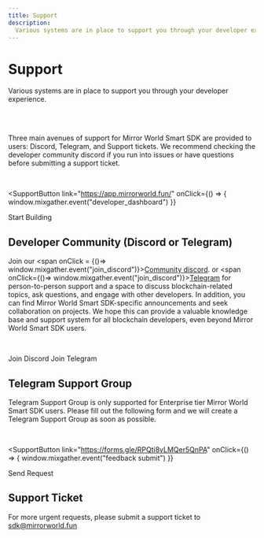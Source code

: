 ```yaml
---
title: Support
description:
  Various systems are in place to support you through your developer experience.
---
```


# Support

Various systems are in place to support you through your developer experience.

<ResourceSupportTable />

<br />

<br />

Three main avenues of support for Mirror World Smart SDK are provided to users:
Discord, Telegram, and Support tickets. We recommend checking the developer
community discord if you run into issues or have questions before submitting a
support ticket.

<br />

<SupportButton
  link="https://app.mirrorworld.fun/"
  onClick={() => {
    window.mixgather.event("developer_dashboard")
  }}
>
  Start Building
</SupportButton>

## Developer Community (Discord or Telegram)

Join our <span onClick = {()=> window.mixgather.event("join_discord")}>[Community
discord](https://mirrorworld.fun/discord)</span>. or <span onClick={()=> window.mixgather.event("join_discord")}>[Telegram](https://mirrorworld.fun/telegram)</span> for
person-to-person support and a space to discuss blockchain-related topics, ask
questions, and engage with other developers. In addition, you can find Mirror
World Smart SDK-specific announcements and seek collaboration on projects. We
hope this can provide a valuable knowledge base and support system for all
blockchain developers, even beyond Mirror World Smart SDK users.

<br />

<SupportButton leftIcon="discord" link="https://mirrorworld.fun/discord">Join Discord</SupportButton>
<SupportButton leftIcon="telegram" link="https://mirrorworld.fun/telegram">Join Telegram</SupportButton>

## Telegram Support Group

Telegram Support Group is only supported for Enterprise tier Mirror World Smart
SDK users. Please fill out the following form and we will create a Telegram
Support Group as soon as possible.

<br />

<SupportButton
  link="https://forms.gle/RPQti8vLMQer5QnPA"
  onClick={() => {
    window.mixgather.event("feedback submit")
  }}
>
  Send Request
</SupportButton>

## Support Ticket

For more urgent requests, please submit a support ticket to
[sdk@mirrorworld.fun](mailto:sdk@mirrorworld.fun)
